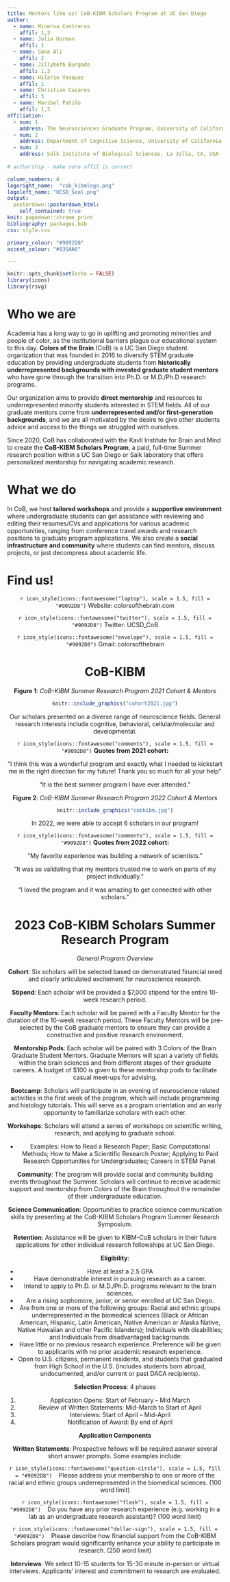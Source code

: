 ```yaml
---
title: Mentors like us! CoB-KIBM Scholars Program at UC San Diego
author:
  - name: Minerva Contreras
    affil: 1,3
  - name: Julia Gorman
    affil: 1
  - name: Sana Ali
    affil: 2
  - name: Jillybeth Burgado
    affil: 1,3
  - name: Hilario Vasquez
    affil: 1
  - name: Christian Cazares
    affil: 3
  - name: Maribel Patiño
    affil: 1,3
affiliation:
  - num: 1
    address: The Neurosciences Graduate Program, University of California San Diego, La Jolla, CA, USA
  - num: 2
    address: Department of Cognitive Science, University of California San Diego, La Jolla, CA, USA
  - num: 3
    address: Salk Institute of Biological Sciences, La Jolla, CA, USA
    
# authorship - make sure affil is correct

column_numbers: 4
logoright_name:  "cob_kibmlogo.png"
logoleft_name: "UCSD_Seal.png"
output: 
  posterdown::posterdown_html:
    self_contained: true
knit: pagedown::chrome_print
bibliography: packages.bib
css: style.css

primary_colour: "#9092D8"
accent_colour: "#035AA6"

---
```


```r
knitr::opts_chunk$set(echo = FALSE)
library(icons)
library(rsvg)
```

# Who we are

Academia has a long way to go in uplifting and promoting minorities and people of color, as the institutional barriers plague our educational system to this day. **Colors of the Brain** (CoB) is a UC San Diego student organization that was founded in 2016 to diversify STEM graduate education by providing undergraduate students from **historically underrepresented backgrounds with invested graduate student mentors** who have gone through the transition into Ph.D. or M.D./Ph.D research programs. 

Our organization  aims to provide **direct mentorship** and resources to underrepresented minority students interested in STEM fields. All of our graduate mentors come from **underrepresented and/or first-generation backgrounds**, and we are all motivated by the desire to give other students advice and access to the things we struggled with ourselves.

Since 2020, CoB has collaborated with the Kavli Institute for Brain and Mind to create the **CoB-KIBM Scholars Program**, a paid, full-time Summer research position within a UC San Diego or Salk laboratory that offers personalized mentorship for navigating academic research.

# What we do

In CoB, we host **tailored workshops** and provide a **supportive environment** where undergraduate students can get assistance with reviewing and editing their resumes/CVs and applications for various academic opportunities, ranging from conference travel awards and research positions to graduate program applications. We also create a **social infrastructure and community** where students can find mentors, discuss projects, or just decompress about academic life.

# Find us!

<div align="center">
`r icon_style(icons::fontawesome("laptop"), scale = 1.5, fill = "#9092D8")` Website: colorsofthebrain.com

`r icon_style(icons::fontawesome("twitter"), scale = 1.5, fill = "#9092D8")` Twitter: UCSD_CoB

`r icon_style(icons::fontawesome("envelope"), scale = 1.5, fill = "#9092D8")` Gmail: colorsofthebrain

# CoB-KIBM

**Figure 1**: *CoB-KIBM Summer Research Program 2021 Cohort & Mentors*  
```r
knitr::include_graphics("cohort2021.jpg")

```

<div align="center"> Our scholars presented on a diverse range of neuroscience fields. General research interests include cognitive, behavioral, cellular/molecular and developmental. 

`r icon_style(icons::fontawesome("comments"), scale = 1.5, fill = "#9092D8")` **Quotes from 2021 cohort:**

"I think this was a wonderful program and exactly what I needed to kickstart me in the right direction for my future! Thank you so much for all your help"

"It is the best summer program I have ever attended." 

**Figure 2**: *CoB-KIBM Summer Research Program 2022 Cohort & Mentors*  
```r
knitr::include_graphics("cobkibm.jpg")

```

In 2022, we were able to accept 6 scholars in our program! 

`r icon_style(icons::fontawesome("comments"), scale = 1.5, fill = "#9092D8")` **Quotes from 2022 cohort:** 

"My favorite experience was building a network of scientists."

"It was so validating that my mentors trusted me to work on parts of my project individually."

"I loved the program and it was amazing to get connected with other scholars."
</div>

# 2023 CoB-KIBM Scholars Summer Research Program

<div align="center"> *General Program Overview* </div>

**Cohort**: Six scholars will be selected based on demonstrated financial need and clearly articulated excitement for neuroscience research.

**Stipend**: Each scholar will be provided a $7,000 stipend for the entire 10-week research period.

**Faculty Mentors**: Each scholar will be paired with a Faculty Mentor for the duration of the 10-week research period. These Faculty Mentors will be pre-selected by the CoB graduate mentors to ensure they can provide a constructive and positive research environment.

**Mentorship Pods**: Each scholar will be paired with 3 Colors of the Brain Graduate Student Mentors. Graduate Mentors will span a variety of fields within the brain sciences and from different stages of their graduate careers. A budget of $100 is given to these mentorship pods to facilitate casual meet-ups for advising.

**Bootcamp**: Scholars will participate in an evening of neuroscience related activities in the first week of the program, which will include programming and histology tutorials. This will serve as a program orientation and an early opportunity to familiarize scholars with each other.

**Workshops**: Scholars will attend a series of workshops on scientific writing, research, and applying to graduate school.

- Examples: How to Read a Research Paper; Basic Computational Methods; How to Make a Scientific Research Poster; Applying to Paid Research Opportunities for Undergraduates; Careers in STEM Panel. 

**Community**: The program will provide social and community building events throughout the Summer. Scholars will continue to receive academic support and mentorship from Colors of the Brain throughout the remainder of their undergraduate education. 

**Science Communication**: Opportunities to practice science communication skills by presenting at the CoB-KIBM Scholars Program Summer Research Symposium.

**Retention**: Assistance will be given to KIBM-CoB scholars in their future applications for other individual research fellowships at UC San Diego. 

**Eligibility**: 

- Have at least a 2.5 GPA
- Have demonstrable interest in pursuing research as a career.
- Intend to apply to Ph.D. or M.D./Ph.D. programs relevant to the brain sciences.
- Are a rising sophomore, junior, or senior enrolled at UC San Diego.
- Are from one or more of the following groups:
Racial and ethnic groups underrepresented in the biomedical sciences (Black or African American, Hispanic, Latin American, Native American or Alaska Native, Native Hawaiian and other Pacific Islanders); Individuals with disabilities; and Individuals from disadvantaged backgrounds.
- Have little or no previous research experience. Preference will be given to applicants with no prior academic research experience.
- Open to U.S. citizens, permanent residents, and students that graduated from High School in the U.S. (includes students born abroad, undocumented, and/or current or past DACA recipients).
 
**Selection Process**: 4 phases

1. Application Opens: Start of February – Mid March
2. Review of Written Statements: Mid-March to Start of April
3. Interviews: Start of April – Mid-April
4. Notification of Award: By end of April
 
**Application Components**

**Written Statements**:
Prospective fellows will be required asnwer several short answer prompts. Some examples include:
<div align="center">
`r icon_style(icons::fontawesome("question-circle"), scale = 1.5, fill = "#9092D8")` $~~$ Please address your membership to one or more of the racial and ethnic groups underrepresented in the biomedical sciences. (100 word limit)

`r icon_style(icons::fontawesome("flask"), scale = 1.5, fill = "#9092D8")` $~~$ Do you have any prior research experience (e.g. working in a lab as an undergraduate research assistant)? (100 word limit)

`r icon_style(icons::fontawesome("dollar-sign"), scale = 1.5, fill = "#9092D8")` $~~$ Please describe how financial support from the CoB-KIBM Scholars program would significantly enhance your ability to participate in research. (250 word limit) 
 
**Interviews**:
We select 10-15 students for 15-30 minute in-person or virtual interviews. Applicants' interest and commitment to research are evaluated.
